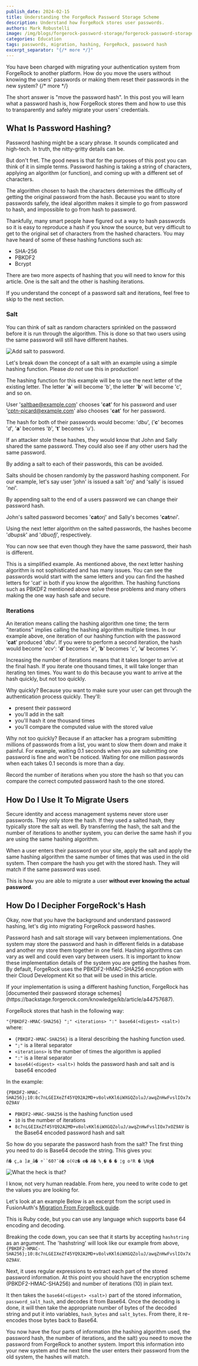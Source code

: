 ```yaml
---
publish_date: 2024-02-15
title: Understanding the ForgeRock Password Storage Scheme
description: Understand how ForgeRock stores user passwords.
authors: Mark Robustelli
image: /img/blogs/forgerock-password-storage/forgerock-password-storage.png
categories: Education
tags: passwords, migration, hashing, ForgeRock, password hash
excerpt_separator: "{/* more */}"
---
```


You have been charged with migrating your authentication system from ForgeRock to another platform. How do you move the users without knowing the users' passwords or making them reset their passwords in the new system?
{/* more */}

The short answer is "move the password hash". In this post you will learn what a password hash is, how ForgeRock stores them and how to use this to transparently and safely migrate your users' credentials.

## What Is Password Hashing?

Password hashing might be a scary phrase. It sounds complicated and high-tech. In truth, the nitty-gritty details can be. 

But don't fret. The good news is that for the purposes of this post you can think of it in simple terms. Password hashing is taking a string of characters, applying an algorithm (or function), and coming up with a different set of characters. 

The algorithm chosen to hash the characters determines the difficulty of getting the original password from the hash. Because you want to store passwords safely, the ideal algorithm makes it simple to go from password to hash, and impossible to go from hash to password.

Thankfully, many smart people have figured out a way to hash passwords so it is easy to reproduce a hash if you know the source, but very difficult to get to the original set of characters from the hashed characters. You may have heard of some of these hashing functions such as:

 * SHA-256
 * PBKDF2
 * Bcrypt

There are two more aspects of hashing that you will need to know for this article. One is the salt and the other is hashing iterations.

<Aside type="note">
If you understand the concept of a password salt and iterations, feel free to skip to the next section.
</Aside>

### Salt

You can think of salt as random characters sprinkled on the password before it is run through the algorithm. This is done so that two users using the same password will still have different hashes.

![Add salt to password.](/img/blogs/forgerock-password-storage/password-salt.jpg)

Let's break down the concept of a salt with an example using a simple hashing function. Please *do not* use this in production!

The hashing function for this example will be to use the next letter of the existing letter. The letter '**a**' will become 'b', the letter '**b**' will become 'c', and so on.

User 'saltbae@example.com' chooses '**cat**' for his password and user 'cptn-picard@example.com' also chooses '**cat**' for her password.

The hash for both of their passwords would become: '*dbu*', ('**c**' becomes '*d*', '**a**' becomes '*b*', '**t**' becomes '*u*').

If an attacker stole these hashes, they would know that John and Sally shared the same password. They could also see if any other users had the same password.

By adding a salt to each of their passwords, this can be avoided.

Salts should be chosen randomly by the password hashing component. For our example, let's say user 'john' is issued a salt '*orj*' and 'sally' is issued '*nei*'.

By appending salt to the end of a users password we can change their password hash.

John's salted password becomes '**cat***orj*' and Sally's becomes '**cat***nei*'.

Using the next letter algorithm on the salted passwords, the hashes become '*dbupsk*' and '*dbuofj*', respectively.

You can now see that even though they have the same password, their hash is different.

This is a simplified example. As mentioned above, the next letter hashing algorithm is not sophisticated and has many issues. You can see the passwords would start with the same letters and you can find the hashed letters for 'cat' in both if you know the algorithm. The hashing functions such as PBKDF2 mentioned above solve these problems and many others making the one way hash safe and secure.

### Iterations

An iteration means calling the hashing algorithm one time; the term "iterations" implies calling the hashing algorithm multiple times. In our example above, one iteration of our hashing function with the password '**cat**' produced '*dbu*'. If you were to perform a second iteration, the hash would become '*ecv*': '**d**' becomes '*e*', '**b**' becomes '*c*', '**u**' becomes '*v*'. 

Increasing the number of iterations means that it takes longer to arrive at the final hash. If you iterate one thousand times, it will take longer than iterating ten times. You want to do this because you want to arrive at the hash quickly, but not too quickly. 

Why quickly? Because you want to make sure your user can get through the authentication process quickly. They'll:

* present their password
* you'll add in the salt
* you'll hash it one thousand times
* you'll compare the computed value with the stored value

Why not too quickly? Because if an attacker has a program submitting millions of passwords from a list, you want to slow them down and make it painful. For example, waiting 0.1 seconds when you are submitting one password is fine and won't be noticed. Waiting for one million passwords when each takes 0.1 seconds is more than a day.

Record the number of iterations when you store the hash so that you can compare the correct computed password hash to the one stored.

## How Do I Use It To Migrate Users

Secure identity and access management systems never store user passwords. They only store the hash. If they used a salted hash, they typically store the salt as well. By transferring the hash, the salt and the number of iterations to another system, you can derive the same hash if you are using the same hashing algorithm. 

When a user enters their password on your site, apply the salt and apply the same hashing algorithm the same number of times that was used in the old system. Then compare the hash you get with the stored hash. They will match if the same password was used. 

This is how you are able to migrate a user **without ever knowing the actual password**.

## How Do I Decipher ForgeRock's Hash
Okay, now that you have the background and understand password hashing, let's dig into migrating ForgeRock password hashes.

Password hash and salt storage will vary between implementations. One system may store the password and hash in different fields in a database and another my store them together in one field. Hashing algorithms can vary as well and could even vary between users. It is important to know these implementation details of the system you are getting the hashes from. By default, ForgeRock uses the PBKDF2-HMAC-SHA256 encryption with their Cloud Development Kit so that will be used in this article.

<Aside type="note">
If your implementation is using a different hashing function, ForgeRock has [documented their password storage schemes](https://backstage.forgerock.com/knowledge/kb/article/a44757687).
</Aside>

ForgeRock stores that hash in the following way: 

`"{PBKDF2-HMAC-SHA256} ";" <iterations> ":" base64(<digest> <salt>)` where:

- `{PBKDF2-HMAC-SHA256}` is a literal describing the hashing function used.
- `";"` is a literal separator
- `<iterations>` is the number of times the algorithm is applied
- `":"` is a literal separator
- `base64(<digest> <salt>)` holds the password hash and salt and is base64 encoded

In the example:

`{PBKDF2-HMAC-SHA256};10:8c7nLGEIXeZf45YQ92A2MD+v8olvKKl6iWXGQZoluJ/awqZnHwFvslIOx7xOZ9AV`
  
  - `PBKDF2-HMAC-SHA256` is the hashing function used
  - `10` is the number of iterations
  - `8c7nLGEIXeZf45YQ92A2MD+v8olvKKl6iWXGQZoluJ/awqZnHwFvslIOx7xOZ9AV` is the Base64 encoded password hash and salt

So how do you separate the password hash from the salt? The first thing you need to do is Base64 decode the string. This gives you:

`ñ�￹ç,a￹]æ_ã�￹÷``60?¯ò�￹o(©z�￹e�￹A�￹%¸�￹�￹�￹¦g￹o²R￹�￹¼Ng�`

 ![What the heck is that?](/img/blogs/forgerock-password-storage/what-the-heck.jpg)
 
 I know, not very human readable. From here, you need to write code to get the values you are looking for. 
 
Let's look at an example Below is an excerpt from the script used in FusionAuth's [Migration From ForgeRock guide](/docs/lifecycle/migrate-users/bulk/forgerock).

<RemoteCode url="https://raw.githubusercontent.com/FusionAuth/fusionauth-import-scripts/master/forgerock/import.rb" lang="ruby" tags="ForgerockPasswordHash" />

This is Ruby code, but you can use any language which supports base 64 encoding and decoding. 

Breaking the code down, you can see that it starts by accepting `hashstring` as an argument. The 'hashstring' will look like our example from above, `{PBKDF2-HMAC-SHA256};10:8c7nLGEIXeZf45YQ92A2MD+v8olvKKl6iWXGQZoluJ/awqZnHwFvslIOx7xOZ9AV`. 

Next, it uses regular expressions to extract each part of the stored password information. At this point you should have the encryption scheme (PBKDF2-HMAC-SHA256) and number of iterations (10) in plain text. 

It then takes the `base64(<digest> <salt>)` part of the stored information, `password_salt_hash`, and decodes it from Base64. Once the decoding is done, it will then take the appropriate number of bytes of the decoded string and put it into variables, `hash_bytes` and `salt_bytes`. From there, it re-encodes those bytes back to Base64.

You now have the four parts of information (the hashing algorithm used, the password hash, the number of iterations, and the salt) you need to move the password from ForgeRock to another system. Import this information into your new system and the next time the user enters their password from the old system, the hashes will match.



